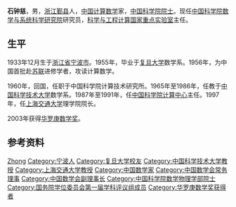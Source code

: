 '''石钟慈'''{{BD|1933年|12月|||}}，男，[[浙江|浙江]][[鄞县|鄞县]]人，[[中国|中国]][[计算数学|计算数学]]家，[[中国科学院院士|中国科学院院士]]。现任[[中国科学院数学与系统科学研究院|中国科学院数学与系统科学研究院]]研究员，[[科学与工程计算国家重点实验室|科学与工程计算国家重点实验室]]主任。

== 生平 ==
1933年12月生于[[浙江省|浙江省]][[宁波市|宁波市]]。1955年，毕业于[[复旦大学|复旦大学]]数学系。1956年，为中国首批赴[[苏联|苏联]]进修学者，攻读计算数学。

1960年，回国，任职于中国科学院计算技术研究所。1965年至1986年，任教于[[中国科学技术大学|中国科学技术大学]]数学系。1987年至1991年，任[[中国科学院计算中心|中国科学院计算中心]]主任。1997年，任[[上海交通大学|上海交通大学]]理学院院长。

2003年获得[[华罗庚数学奖|华罗庚数学奖]]。

== 参考资料 ==
{{reflist}}

{{中国科学院数学物理学部院士}}
{{华罗庚数学奖}}
{{国务院学位委员会第一届学科评议组/理学}}
{{Navboxes 
| title  = 石钟慈在[[中国数学会|中国数学会]]的职务
| list1  =
{{中国数学会第五届理事会}}
{{中国数学会第六届理事会}}
}}

{{Authority control}}
{{DEFAULTSORT:Shi}}
[[Category:石姓|Zhong]]
[[Category:宁波人|Category:宁波人]]
[[Category:复旦大学校友|Category:复旦大学校友]]
[[Category:中国科学技术大学教授|Category:中国科学技术大学教授]]
[[Category:上海交通大学教授|Category:上海交通大学教授]]
[[Category:中国数学家|Category:中国数学家]]
[[Category:中国数学会常务理事|Category:中国数学会常务理事]]
[[Category:中国数学会副理事长|Category:中国数学会副理事长]]
[[Category:中国科学院数学物理学部院士|Category:中国科学院数学物理学部院士]]
[[Category:国务院学位委员会第一届学科评议组成员|Category:国务院学位委员会第一届学科评议组成员]]
[[Category:华罗庚数学奖获得者|Category:华罗庚数学奖获得者]]